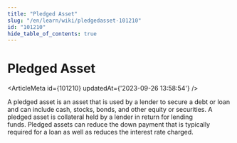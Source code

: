 ```yaml
---
title: "Pledged Asset"
slug: "/en/learn/wiki/pledgedasset-101210"
id: "101210"
hide_table_of_contents: true
---
```



# Pledged Asset

<ArticleMeta id={101210} updatedAt={'2023-09-26 13:58:54'} />
<div className='border-solid border-b border-t-0 my-4 border-[var(--ifm-color-gray-300)]' />

A pledged asset is an asset that is used by a lender to secure a debt or loan and can include cash, stocks, bonds, and other equity or securities. A pledged asset is collateral held by a lender in return for lending funds. Pledged assets can reduce the down payment that is typically required for a loan as well as reduces the interest rate charged.
